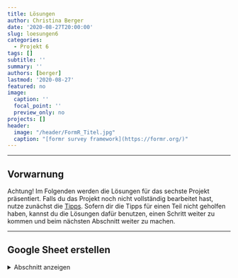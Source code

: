 ```yaml
---
title: Lösungen
author: Christina Berger
date: '2020-08-27T20:00:00'
slug: loesungen6
categories:
  - Projekt 6
tags: []
subtitle: ''
summary: ''
authors: [berger]
lastmod: '2020-08-27'
featured: no
image:
  caption: ''
  focal_point: ''
  preview_only: no
projects: []
header:
  image: "/header/FormR_Titel.jpg"
  caption: "[formr survey framework](https://formr.org/)"
---
```



***

## Vorwarnung

Achtung! Im Folgenden werden die Lösungen für das sechste Projekt präsentiert. Falls du das Projekt noch nicht vollständig bearbeitet hast, nutze zunächst die [Tipps](/post/tipps6). Sofern dir die Tipps für einen Teil nicht geholfen haben, kannst du die Lösungen dafür benutzen, einen Schritt weiter zu kommen und beim nächsten Abschnitt weiter zu machen.

***


## Google Sheet erstellen
<details><summary>Abschnitt anzeigen</summary>
<p>

Der erste Schritt für unsere Umfrage ist das Google spreadsheet. Dies kannst du einfach über deinen Google Account erstellen. Wenn du keinen hast, kannst du auch jedes andere Tabellenprogramm nutzen wie Excel oder Gnumeric (o.ä.). Mein Google Sheet findest du [hier](https://docs.google.com/spreadsheets/d/1SF7d_v1hSCjP4DOQH1fE3dpH9VeFCs38daVE-cchoqM/edit#gid=0).

Zunächst solltest du alle Spalten richtig benennen und zuordnen können. Dafür brauchst du auf jeden Fall `type`, `name` und `label` . `showif` benötigtst du, weil du Bedingungen für den Fragebogen bzw. für die einzelnen Items einfügen willst. Außerdem ist es sinnvoll bei `choice1` und `choice2` Ankerbeispiele für die beiden Pole hinzuschreiben, um invertierte Antworten zu verhindern. `optional` brauchst du nicht, wenn eine Antwort zu jedem Item verpflichtend sein soll. Da dies der default ist musst du dafür nichts angeben. Mit `*` macht du deutlich, dass jemand das Item nicht beantworten muss. Die Spalte `explanantion` ist für deine Ordnung und dein eigenes Verständnis zuständig.

Im zweiten Schritt solltest du die Items in die `label` Spalte einfügen und ihnen einen Variablennamen geben. Außerdem brauchst du eine Antwortskala, wobei für die meisten psychologischen Tests die Likert Skala verwendet wird. Diese kannst du mit `rating_button` verwenden. Zusätzlich musst du die minimale und maximale Punktzahl angeben, sowie  die Schrittgröße. Ich habe die Antwortmöglichkeiten 1, 2, 3, 4, 5 verwendet und benutzte daher den Code `rating_button 1,5,1`.

Zusätzlich zu dem normalen Fragebogen habe ich von Typ `note` zu Beginn eine Willkommensnachricht hinterlassen und im Anschluss nach dem Alter gefragt. Die Altersabfrage habe ich über den Typ `number` gemacht, wobei auch hier das minimale, maximale Alter und die Schrittzahl (1) angeben werden muss. Für den Fragebogen habe ich im Anschluss die Bedingung aufgestellt, dass die Personen über 12 Jahre alt sein soll (in der Spalte `showif` steht daher age > 12).

Mit dem type `submit` kann man eine zweite Seite einfügen, was sinnvoll ist, wenn man Bedingungen abfragen will oder auch wenn man personalisiertes Feedback geben möchte, wie es bei uns der Fall ist.
<p>


## Personalisiertes Feedback
<details><summary>Abschnitt anzeigen</summary>
<p>

Für unser internes Feedback müssen wir zunächst Mittelwerte über alle Items zu den jeweiligen Persönlichkeitseigenschaften machen. Dabei müssen wir die jeweiligen Namen der der Items aufrufen.

```r
N1 <- 3
N2 <- 5
N3 <- 4
N4 <- 2
N5 <- 4
N6 <- 5
N7 <- 2
N8 <- 3
E1 <- 1
E2 <- 3
E3 <- 5
E4 <- 3
E5 <- 3
E6 <- 2
E7 <- 1
E8 <- 5
G1 <- 2
G2 <- 5
G3 <- 4
G4 <- 4
G5 <- 3
G6<- 2
G7 <- 3
G8 <- 1
V1 <- 3
V2 <- 2
V3 <- 2
V4 <- 3
V5 <- 5
V6 <- 2
V7 <- 2
V8 <- 1
O1 <- 1
O2 <- 3
O3 <- 3
O4 <- 2
O5 <- 1
O6 <- 2
O7 <- 5
O8 <- 3

```

```r
N <- mean(c(N1,N2, N3, N4, N5, N6, N7, N8))
E <- mean(c(E1,E2, E3, E4, E5, E6, E7, E8))
O <- mean(c(O1,O2, O3, O4, O5, O6, O7, O8))
V <- mean(c(V1, V2, V3, V4, V5, V6, V7, V8))
G <- mean(c(G1,G2, G3, G4, G5, G6, G7, G8))
```

Als nächstes müssen wir eine Matrix aus diesen Mittelwerten bilden, dabei nutzten wir zum einen den Befehl `as.matrix`, um die Mittelwerte zu einer Matrix zu konvertieren und im Anschluss `t()`, um die Matrix zu transponieren. Wenn du nicht mehr weißt, was eine transponierte Matrix ist und wofür man sie braucht kannst du dir auch [hier](https://www.youtube.com/watch?v=MbtvhxTYRgs) nochmal ein Video anschauen. Für unsere Grafik müssen die Spalten jedoch noch Namen bekommen, indem wir mit `colnames` die richtigen Eigenschaften den Spalten zuweisen.

```r
Big <- t(as.matrix(c(E,G, N,  O, V)))
colnames(Big) <- c('Extraversion','Gewissenhaft', 'Neurotizismus', 'Offenheit', 'Verträglich')
```

Für die Grafik benötigen wir das Packet `fmsb`. Das steht für *Functions for Medical Statistical Book* und ist ehemals für die Darstellung von medizinischen Daten in Japan entwickelt worden.

```r
#install.packages('fmsb')
library(fmsb)
```

Die letzten wichtigen Schritte sind, unsere Daten in einen Dataframe zu konvertieren und jeder Variable den maximalen und minimalen Wert anzugeben. Da bedeutet, dass wir für unser Diagramm sagen müssen, dass der Abstand vom inneren Punkt bis zum äußeren Rand 5 beträgt. Damit sieht unsere Tabelle jetzt so aus, dass jede Variable die richtige Überschrift hat, mit dem durchschnittlichen Wert (hier nur beispielhafte Werte), dem maximalen und minimalen Wert, sprich 1 und 5.

```r
Big <- as.data.frame(Big)
Big <- rbind(rep(5,5) , rep(1,5) , Big)
Big
```

Der Befehl, um unser SpiderPlot zu erstellen ist dieser:
```r
radarchart(Big)
```

Wenn dieser Code in R funktioniert solltest du ihn in eine neue Zeile von deiner Tabelle einfügen. Damit ist deine Tabelle komplett. Wenn du den Link von deinem Google Sheet kopierst kannst du ihn über die Website einlesen.
<p>


## Survey und Run erstellen
<details><summary>Abschnitt anzeigen</summary>
<p>

Auf der Website von formr kannst du nun eine neue `Survey` erstellen und diese auch testen. Im Anschluss musst du einen neuen `Run` erstellen und die Umfrage hinzufügen. Außerdem benötigst du einen Stop-Befehl, um die Studie zum Laufen zu bringen. Um deine Studie verschicken zu können, musst du oben rechts bei `publicness` die Studie auf öffentlich stellen. Direkt rechts neben dem Namen deiner Studie sieht du einen Link, den du einfach kopieren kannst und an deine Teilnehmer versendest. Meine vollständige Umfrage findest du hier: [hier](https://bigfivegoethe.formr.org).

<p>
